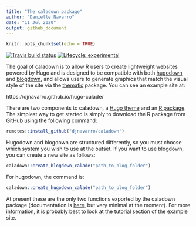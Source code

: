 ```yaml
---
title: "The caladown package"
author: "Danielle Navarro"
date: "11 Jul 2020"
output: github_document
---
```


```r
knitr::opts_chunk$set(echo = TRUE)
```

<!-- badges: start -->
[![Travis build status](https://travis-ci.com/djnavarro/caladown.svg?branch=master)](https://travis-ci.com/djnavarro/caladown)
[![Lifecycle: experimental](https://img.shields.io/badge/lifecycle-experimental-orange.svg)](https://www.tidyverse.org/lifecycle/#experimental)
<!-- badges: end -->

<!--<img src="README_files/caladown.png" width="30%" align="right" />-->

The goal of caladown is to allow R users to create lightweight websites powered by Hugo and is designed to be compatible with both [hugodown](https://hugodown.r-lib.org/) and [blogdown](https://bookdown.org/yihui/blogdown/), and allows users to generate graphics that match the visual style of the site via the [thematic](https://rstudio.github.io/thematic/) package. You can see an example site at:

https://djnavarro.github.io/hugo-calade/


There are two components to caladown, a [Hugo theme](https://github.com/djnavarro/hugo-calade) and an [R package](https://github.com/djnavarro/caladown). The simplest way to get started is simply to download the R package from GitHub using the following command:

```r
remotes::install_github("djnavarro/caladown")
```

Hugodown and blogdown are structured differently, so you must choose which system you wish to use at the outset. If you want to use blogdown, you can create a new site as follows:

```r
caladown::create_blogdown_calade("path_to_blog_folder")
```

For hugodown, the command is:

```r
caladown::create_hugodown_calade("path_to_blog_folder")
```

At present these are the only two functions exported by the caladown package (documentation is [here](https://caladown.djnavarro.net/), but very minimal at the moment). For more information, it is probably best to look at the [tutorial](https://djnavarro.github.io/hugo-calade/post/) section of the example site. 

